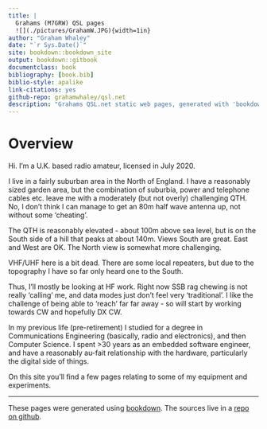 ```yaml
--- 
title: |
  Grahams (M7GRW) QSL pages
  ![](./pictures/GrahamW.JPG){width=1in}
author: "Graham Whaley"
date: "`r Sys.Date()`"
site: bookdown::bookdown_site
output: bookdown::gitbook
documentclass: book
bibliography: [book.bib]
biblio-style: apalike
link-citations: yes
github-repo: grahamwhaley/qsl.net
description: "Grahams QSL.net static web pages, generated with 'bookdown'."
---
```


# Overview {-}

Hi. I'm a U.K. based radio amateur, licensed in July 2020.

I live in a fairly suburban area in the North of England. I have a reasonably sized garden area, but
the combination of suburbia, power and telephone cables etc. leave me with a moderately (but not
overly) challenging QTH. No, I don't think I can manage to get an 80m half wave antenna up, not
without some 'cheating'.

The QTH is reasonably elevated - about 100m above sea level, but is on the South side of a hill
that peaks at about 140m. Views South are great. East and West are OK. The North view is somewhat
more challenging.

VHF/UHF here is a bit dead. There are some local repeaters, but due to the topography I have
so far only heard one to the South.

Thus, I'll mostly be looking at HF work. Right now SSB rag chewing is not really 'calling' me, and
data modes just don't feel very 'traditional'. I like the challenge of being able to 'reach' far
far away - so will start by working towards CW and hopefully DX CW.

In my previous life (pre-retirement) I studied for a degree in Communications Engineering (basically,
radio and electronics), and then Computer Science. I spent >30 years as an embedded software engineer,
and have a reasonably au-fait relationship with the hardware, particularly the digital side of things.

On this site you'll find a few pages relating to some of my equipment and experiments.

---

These pages were generated using [bookdown](https://bookdown.org/). The sources live in a
[repo on github](https://github.com/grahamwhaley/qsl.net).
